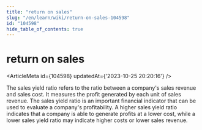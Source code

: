 ```yaml
---
title: "return on sales"
slug: "/en/learn/wiki/return-on-sales-104598"
id: "104598"
hide_table_of_contents: true
---
```



# return on sales

<ArticleMeta id={104598} updatedAt={'2023-10-25 20:20:16'} />
<div className='border-solid border-b border-t-0 my-4 border-[var(--ifm-color-gray-300)]' />

The sales yield ratio refers to the ratio between a company's sales revenue and sales cost. It measures the profit generated by each unit of sales revenue. The sales yield ratio is an important financial indicator that can be used to evaluate a company's profitability. A higher sales yield ratio indicates that a company is able to generate profits at a lower cost, while a lower sales yield ratio may indicate higher costs or lower sales revenue.
